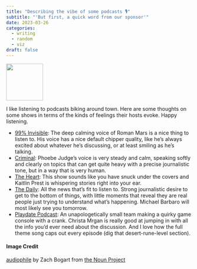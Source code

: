 ```yaml
---
title: "Describing the vibe of some podcasts 🎙"
subtitle: "'But first, a quick word from our sponsor'"
date: 2023-03-26
categories:
  - writing
  - random
  - viz
draft: false
---
```


![](16 - audiophile.svg){fig-align="center" width="100"}

I like listening to podcasts biking around town. Here are some thoughts on some shows in terms of the kinds of feelings their hosts evoke. Happy listening.

- [99% Invisible](https://99percentinvisible.org/): The deep calming voice of Roman Mars is a nice thing to listen to. His voice has a nice default chipper quality, like he's always excited about whatever he's discussing, or at least smiling as he's talking.
- [Criminal](https://thisiscriminal.com/): Phoebe Judge's voice is very steady and calm, speaking softly and clearly on topics that can get quite heavy with a precise journalistic tone, but in a way that is very human.
- [The Heart](https://www.theheartradio.org/): This show sounds like you have snuck under the covers and Kaitlin Prest is whispering stories right into your ear.
- [The Daily](https://www.nytimes.com/column/the-daily): All the news that's fit to listen to. Strong journalistic desire to get to the bottom of things, with little moments that reveal they are real people just trying to understand what's happening. Michael Barbaro will most likely see you tomorrow.
- [Playdate Podcast](https://podcast.play.date/): An unapologetically small team making a quirky game console with a crank. Christa Mrgan is really good at jumping in with all the info you'd ever need about the discussion. And I love how the full theme song caps out every episode (dig that desert-rune-level section).


#### Image Credit

[audiophile](https://thenounproject.com/icon/audiophile-4449881/) by Zach Bogart from [the Noun Project](https://thenounproject.com/zachbogart)